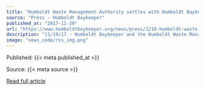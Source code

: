 ```yaml
---
title: "Humboldt Waste Management Authority settles with Humboldt Baykeeper in bay pollution lawsuit"
source: "Press - Humboldt Baykeeper"
published_at: "2017-11-20"
url: "https://www.humboldtbaykeeper.org/news/press/1210-humboldt-waste-management-authority-settles-with-humboldt-baykeeper-in-bay-pollution-lawsuit"
description: "11/19/17 - Humboldt Baykeeper and the Humboldt Waste Management Authority recently reached a settlement agreement in a federal lawsuit that claimed the waste company was allowing polluted stormwater to enter Humboldt Bay and the Palco Marsh. Humboldt Baykeeper’s pollution claims contested a November 2016 inspection by the North Coast Regional Water Quality Control Board..."
image: "news_code/rss_img.png"
---
```



  Published: {{< meta published_at >}}
  

  Source: {{< meta source >}}
  

  [Read full article]({{< meta url >}})
  

